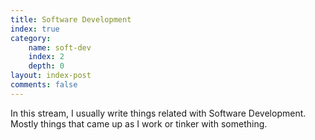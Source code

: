 ```yaml
---
title: Software Development
index: true
category:
    name: soft-dev
    index: 2
    depth: 0
layout: index-post
comments: false
---
```


In this stream, I usually write things related with Software Development.
Mostly things that came up as I work or tinker with something.
